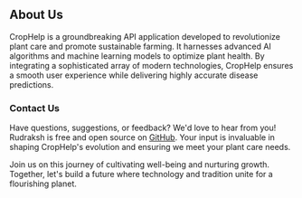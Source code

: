 ## About Us

CropHelp is a groundbreaking API application developed to revolutionize plant care and promote sustainable farming. It harnesses advanced AI algorithms and machine learning models to optimize plant health. By integrating a sophisticated array of modern technologies, CropHelp ensures a smooth user experience while delivering highly accurate disease predictions.

### Contact Us

Have questions, suggestions, or feedback? We'd love to hear from you! Rudraksh is free and open source on [GitHub](https://github.com/subhunath). Your input is invaluable in shaping CropHelp's evolution and ensuring we meet your plant care needs.

Join us on this journey of cultivating well-being and nurturing growth. Together, let's build a future where technology and tradition unite for a flourishing planet.
